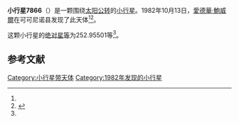 {{Infobox planet
| bgcolour = #FFFFC0
| name = 7866 Sicoli
| symbol = 
| image = 
| caption = 
| discovery = yes
| discovery_ref = 
| discoverer = [[愛德華·鮑威爾|愛德華·鮑威爾]]
| discovery_site = [[可可尼诺县|可可尼诺县]] 
| discovered = 1982年10月13日
| designations = yes
| mp_name = 
| named_after = 
| alt_names = 1982 TK/ 1954 CT / 1959 OD
| mp_category = [[主带小行星|主带小行星]]
| orbit_ref = <ref name="a">[http://ssd.jpl.nasa.gov/sbdb.cgi?sstr=7866 7866 Sicoli] {{Wayback|url=http://ssd.jpl.nasa.gov/sbdb.cgi?sstr=7866 |date=20201124025751 }}，小行星數據庫瀏覽器（JPL Small-Body Database Browser）－[[美国国家航空航天局|美国国家航空航天局]]喷气推进实验室</ref>
| epoch = 2456400.5 (2013年4月18日更新)
| aphelion = {{convert|2.9354755|AU|km|3|abbr=on|lk=out}}
| perihelion = {{convert|1.9228463|AU|km|3|abbr=on}}
| semimajor = {{convert|2.4291609|AU|km|3|abbr=on}}
| eccentricity = 0.2084319
| period = 1382.874771 [[日|日]]<br />3.79[[儒略年|儒略年]]
| avg_speed = 
| inclination = 3.48342
| asc_node = 78.04772
| mean_anomaly = 
| arg_peri = 252.95501
| satellites = 
| physical_characteristics = yes
| dimensions = 
| mass = 
| density = 
| surface_grav = 
| escape_velocity = 
| sidereal_day = 
| axial_tilt = 
| pole_ecliptic_lat = 
| pole_ecliptic_lon = 
| albedo = 
| temperatures= 
| temp_name1 = 
| mean_temp_1 = 
| max_temp_1 = 
| temp_name2 = 
| max_temp_2 = 
| spectral_type = 
| abs_magnitude = 252.95501
}}

'''小行星7866'''（{{lang-en|7866 Sicoli}}）是一颗围绕[[太阳|太阳]][[公转|公转]]的[[小行星|小行星]]。1982年10月13日，[[愛德華·鮑威爾|愛德華·鮑威爾]]在可可尼诺县发现了此天体<ref name="a" /><ref>{{cite news|title=小行星列表|url=http://cfa-www.harvard.edu/iau/lists/NumberedMPs.txt|accessdate=2013-07-08|newspaper=哈佛大学|archive-date=2008-05-17|archive-url=https://web.archive.org/web/20080517010638/http://cfa-www.harvard.edu/iau/lists/NumberedMPs.txt|dead-url=no}}</ref>。

这颗小行星的[[绝对星等|绝对星等]]为252.95501等<ref name="a" />。

==参考文献==
{{reflist}}
{{Minor Planet Number|[[小行星7865|小行星7865]]|[[小行星7867|小行星7867]]}}

{{小天体}}

[[Category:小行星带天体|Category:小行星带天体]]
[[Category:1982年发现的小行星|Category:1982年发现的小行星]]

{{asteroid-stub}}